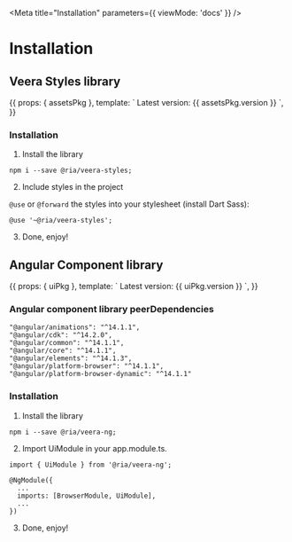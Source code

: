 
<Meta title="Installation" parameters={{ viewMode: 'docs' }} />

# Installation

## Veera Styles library

<Story name="Veera Styles library">
  {{
    props: { assetsPkg },
    template: `
      Latest version: {{ assetsPkg.version }}
    `,
  }}
</Story>

### Installation

1. Install the library
```
npm i --save @ria/veera-styles;
```

2. Include styles in the project

`@use` or `@forward` the styles into your stylesheet (install Dart Sass):

```
@use '~@ria/veera-styles';
```

3. Done, enjoy!

## Angular Component library

<Story name="Angular Component library">
  {{
    props: { uiPkg },
    template: `
      Latest version: {{ uiPkg.version }}
    `,
  }}
</Story>

### Angular component library peerDependencies

```
"@angular/animations": "^14.1.1",
"@angular/cdk": "^14.2.0",
"@angular/common": "^14.1.1",
"@angular/core": "^14.1.1",
"@angular/elements": "^14.1.3",
"@angular/platform-browser": "^14.1.1",
"@angular/platform-browser-dynamic": "^14.1.1"
```

### Installation

1. Install the library
```
npm i --save @ria/veera-ng;
```

2. Import UiModule in your app.module.ts.

```
import { UiModule } from '@ria/veera-ng';

@NgModule({
  ...
  imports: [BrowserModule, UiModule],
  ...
})
```

3. Done, enjoy!
